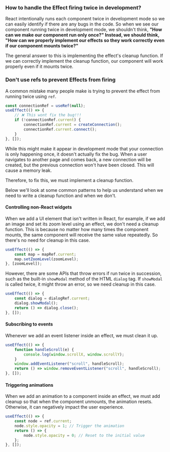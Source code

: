 ### How to handle the Effect firing twice in development?

React intentionally runs each component twice in development mode so we can easily identify if there are any bugs in the code. So when we see our component running twice in development mode, we shouldn't think, **"How can we make our component run only once?" Instead, we should think, "How can we properly implement our effects so they work correctly even if our component mounts twice?"**

The general answer to this is implementing the effect's cleanup function. If we can correctly implement the cleanup function, our component will work properly even if it mounts twice.

### Don't use refs to prevent Effects from firing

A common mistake many people make is trying to prevent the effect from running twice using `ref`.

```jsx
const connectionRef = useRef(null);
useEffect(() => {
    // ❌ This wont fix the bug!!!
    if (!connectionRef.current) {
        connectionRef.current = createConnection();
        connectionRef.current.connect();
    }
}, []);
```

While this might make it appear in development mode that your connection is only happening once, it doesn't actually fix the bug. When a user navigates to another page and comes back, a new connection will be created, but the previous connection won't have been closed. This will cause a memory leak.

Therefore, to fix this, we must implement a cleanup function.

Below we'll look at some common patterns to help us understand when we need to write a cleanup function and when we don't.

#### Controlling non-React widgets

When we add a UI element that isn't written in React, for example, if we add an image and set its zoom level using an effect, we don't need a cleanup function. This is because no matter how many times the component mounts, the same component will receive the same value repeatedly. So there's no need for cleanup in this case.

```jsx
useEffect(() => {
    const map = mapRef.current;
    map.setZoomLevel(zoomLevel);
}, [zoomLevel]);
```

However, there are some APIs that throw errors if run twice in succession, such as the built-in `showModal` method of the HTML `dialog` tag. If `showModal` is called twice, it might throw an error, so we need cleanup in this case.

```jsx
useEffect(() => {
    const dialog = dialogRef.current;
    dialog.showModal();
    return () => dialog.close();
}, []);
```

#### Subscribing to events

Whenever we add an event listener inside an effect, we must clean it up.

```jsx
useEffect(() => {
    function handleScroll(e) {
        console.log(window.scrollX, window.scrollY);
    }
    window.addEventListener("scroll", handleScroll);
    return () => window.removeEventListener("scroll", handleScroll);
}, []);
```

#### Triggering animations

When we add an animation to a component inside an effect, we must add cleanup so that when the component unmounts, the animation resets. Otherwise, it can negatively impact the user experience.

```jsx
useEffect(() => {
    const node = ref.current;
    node.style.opacity = 1; // Trigger the animation
    return () => {
        node.style.opacity = 0; // Reset to the initial value
    };
}, []);
```

